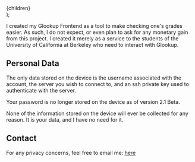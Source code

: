 
  <Article pageTitle='Glookup Frontend Privacy Policy'>{children}</Article>
);

I created my Glookup Frontend as a tool to make checking one's grades easier. As such, I do not
expect, or even plan to ask for any monetary gain from this project. I created it merely as a
service to the students of the University of California at Berkeley who need to interact with
Glookup.

## Personal Data

The only data stored on the device is the username associated with the account, the server you wish
to connect to, and an ssh private key used to authenticate with the server.

Your password is no longer stored on the device as of version 2.1 Beta.

None of the information stored on the device will ever be collected for any reason. It is your data,
and I have no need for it.

## Contact

For any privacy concerns, feel free to email me: [here](mailto:app+glookup@zmbush.com)
